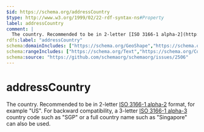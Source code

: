 ```yaml
---
$id: https://schema.org/addressCountry
$type: http://www.w3.org/1999/02/22-rdf-syntax-ns#Property
label: addressCountry
comment: |
  The country. Recommended to be in 2-letter [ISO 3166-1 alpha-2](http://en.wikipedia.org/wiki/ISO_3166-1) format, for example "US". For backward compatibility, a 3-letter [ISO 3166-1 alpha-3](https://en.wikipedia.org/wiki/ISO_3166-1_alpha-3) country code such as "SGP" or a full country name such as "Singapore" can also be used.
rdfs:label: "addressCountry"
schema:domainIncludes: ["https://schema.org/GeoShape","https://schema.org/GeoCoordinates","https://schema.org/PostalAddress","https://schema.org/DefinedRegion"]
schema:rangeIncludes: ["https://schema.org/Text","https://schema.org/Country"]
schema:source: "https://github.com/schemaorg/schemaorg/issues/2506"
---
```


# addressCountry

The country. Recommended to be in 2-letter [ISO 3166-1 alpha-2](http://en.wikipedia.org/wiki/ISO_3166-1) format, for example "US". For backward compatibility, a 3-letter [ISO 3166-1 alpha-3](https://en.wikipedia.org/wiki/ISO_3166-1_alpha-3) country code such as "SGP" or a full country name such as "Singapore" can also be used.

